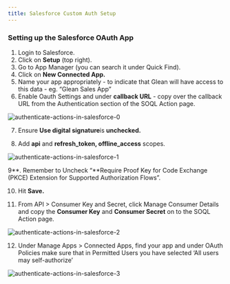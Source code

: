 ```yaml
---
title: Salesforce Custom Auth Setup
---
```


### Setting up the Salesforce OAuth App

1. Login to Salesforce.
2. Click on **Setup** (top right).
3. Go to App Manager (you can search it under Quick Find).
4. Click on **New Connected App.**
5. Name your app appropriately - to indicate that Glean will have access to this data - eg. “Glean Sales App”
6. Enable Oauth Settings and under **callback URL** - copy over the callback URL from the Authentication section of the SOQL Action page.

![authenticate-actions-in-salesforce-0](/images/administration/salesforce-custom-auth-setup-0.png)

7. Ensure **Use digital signature**is **unchecked.**​

8. Add **api** and **refresh_token, offline_access** scopes.​

![authenticate-actions-in-salesforce-1](/images/administration/salesforce-custom-auth-setup-1.png)

9**. Remember to Uncheck “**Require Proof Key for Code Exchange (PKCE) Extension for Supported Authorization Flows”.

10. Hit **Save.**​

11. From API > Consumer Key and Secret, click Manage Consumer Details and copy the **Consumer Key** and **Consumer Secret** on to the SOQL Action page.

![authenticate-actions-in-salesforce-2](/images/administration/salesforce-custom-auth-setup-2.png)

12. Under Manage Apps > Connected Apps, find your app and under OAuth Policies make sure that in Permitted Users you have selected ‘All users may self-authorize’

![authenticate-actions-in-salesforce-3](/images/administration/salesforce-custom-auth-setup-3.png)
